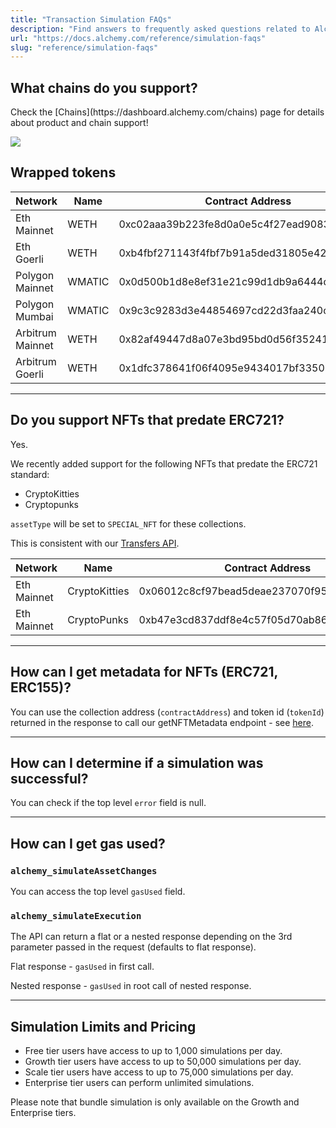 ```yaml
---
title: "Transaction Simulation FAQs"
description: "Find answers to frequently asked questions related to Alchemy's Transaction Simulation APIs"
url: "https://docs.alchemy.com/reference/simulation-faqs"
slug: "reference/simulation-faqs"
---
```



## What chains do you support?

<Info>
  Check the [Chains](https://dashboard.alchemy.com/chains) page for details about product and chain support!

  ![](523fb8a9a9d899921ee1046d0ff1b389967a9976d1c6112ebbbe071ddd1ef374-image.png)
</Info>

## Wrapped tokens

| Network          | Name   | Contract Address                           |
| ---------------- | ------ | ------------------------------------------ |
| Eth Mainnet      | WETH   | 0xc02aaa39b223fe8d0a0e5c4f27ead9083c756cc2 |
| Eth Goerli       | WETH   | 0xb4fbf271143f4fbf7b91a5ded31805e42b2208d6 |
| Polygon Mainnet  | WMATIC | 0x0d500b1d8e8ef31e21c99d1db9a6444d3adf1270 |
| Polygon Mumbai   | WMATIC | 0x9c3c9283d3e44854697cd22d3faa240cfb032889 |
| Arbitrum Mainnet | WETH   | 0x82af49447d8a07e3bd95bd0d56f35241523fbab1 |
| Arbitrum Goerli  | WETH   | 0x1dfc378641f06f4095e9434017bf335018550c55 |

***

## Do you support NFTs that predate ERC721?

Yes.

We recently added support for the following NFTs that predate the ERC721 standard:

* CryptoKitties
* Cryptopunks

`assetType` will be set to `SPECIAL_NFT` for these collections.

This is consistent with our [Transfers API](/reference/transfers-api-quickstart#6-special-nft-transfers).

| Network     | Name          | Contract Address                           |
| ----------- | ------------- | ------------------------------------------ |
| Eth Mainnet | CryptoKitties | 0x06012c8cf97bead5deae237070f9587f8e7a266d |
| Eth Mainnet | CryptoPunks   | 0xb47e3cd837ddf8e4c57f05d70ab865de6e193bbb |

***

## How can I get metadata for NFTs (ERC721, ERC155)?

You can use the collection address (`contractAddress`) and token id (`tokenId`) returned in the response to call our getNFTMetadata endpoint - see [here](/reference/getnftmetadata).

***

## How can I determine if a simulation was successful?

You can check if the top level `error` field is null.

***

## How can I get gas used?

### `alchemy_simulateAssetChanges`

You can access the top level `gasUsed` field.

### `alchemy_simulateExecution`

The API can return a flat or a nested response depending on the 3rd parameter passed in the request (defaults to flat response).

Flat response - `gasUsed` in first call.

Nested response - `gasUsed` in root call of nested response.

***

## Simulation Limits and Pricing

* Free tier users have access to up to 1,000 simulations per day.
* Growth tier users have access to up to 50,000 simulations per day.
* Scale tier users have access to up to 75,000 simulations per day.
* Enterprise tier users can perform unlimited simulations.

Please note that bundle simulation is only available on the Growth and Enterprise tiers.
